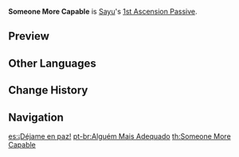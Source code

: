 {{Talent Infobox
|image         = Talent Someone More Capable.png
|character     = Sayu
|type          = 1st Ascension Passive
|info          = When Sayu triggers a [[Swirl]] reaction while active, she heals all your characters and nearby allies for 300 HP. She will also [[Healing|heal]] an additional 1.2 HP for every point of [[Elemental Mastery]] she has.<br />This effect can be triggered once every 2s.
|scale_att1    = Elemental Mastery
|utility1      = Healing
|utility2      = Elemental Reaction Dependent
}}
'''Someone More Capable''' is [[Sayu]]'s [[1st Ascension Passive]].

==Preview==
{{Preview
|file    = Someone More Capable Preview
}}
==Other Languages==
{{Other Languages
|en      = Someone More Capable
|zhs     = 更加合适的人选
|zhs_rm  = Gèngjiā Héshì de Rénxuǎn
|zht     = 更加合適的人選
|zht_rm  = Gèngjiā Héshì de Rénxuǎn
|zh_tl   = A More Suitable Candidate
|ja      = 適任の人を探そう
|ja_rm   = Tekinin no Hito wo Sagasou
|ja_tl   = Find Someone More Suitable
|ko      = 더 나은 후보
|ko_rm   = Deo Naeun Hubo
|ko_tl   = Better Backup
|es      = ¡Déjame en paz!
|es_tl   = Leave Me Alone!
|fr      = Quelqu'un de plus efficace
|fr_tl   = Someone More Efficient
|ru      = Кое-кто более подходящий
|ru_tl   = 
|th      = Someone More Capable
|vi      = Ứng Cử Viên Phù Hợp Hơn
|vi_tl   = 
|de      = Bessere Wahl
|de_tl   = Better Choice
|id      = Someone More Capable
|pt      = Alguém Mais Adequado
|pt_tl   = Someone More Adequate
}}

==Change History==
{{Change History|2.0}}

==Navigation==
{{Talent Navbox|Sayu}}

[[es:¡Déjame en paz!]]
[[pt-br:Alguém Mais Adequado]]
[[th:Someone More Capable]]